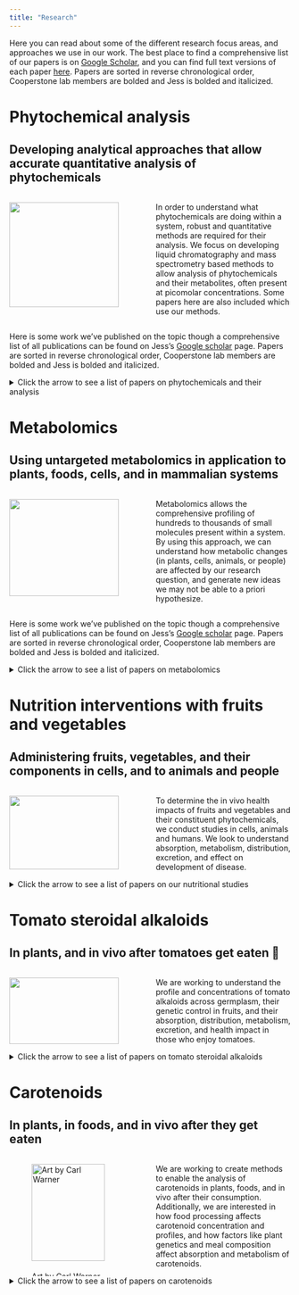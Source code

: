 ```yaml
---
title: "Research"
---
```


Here you can read about some of the different research focus areas, and approaches we use in our work. The best place to find a comprehensive list of our papers is on [Google Scholar](https://scholar.google.com/citations?user=d-FkQNQAAAAJ&hl=en), and you can find full text versions of each paper [here](https://buckeyemailosu-my.sharepoint.com/:f:/g/personal/cooperstone_1_osu_edu/Ep4TFb6_Q2JMlW8w_X64lCcBz1i5NsSksYT3qa2qlxR3Yg?e=SCdnk4). Papers are sorted in reverse chronological order, Cooperstone lab members are bolded and Jess is bolded and italicized.

# Phytochemical analysis

## Developing analytical approaches that allow accurate quantitative analysis of phytochemicals

::: columns
::: {.column width="50%"}
![](img/research/method-dev.jpg){fig-align="center" width="90%"}
:::

::: {.column width="50%"}
In order to understand what phytochemicals are doing within a system, robust and quantitative methods are required for their analysis. We focus on developing liquid chromatography and mass spectrometry based methods to allow analysis of phytochemicals and their metabolites, often present at picomolar concentrations. Some papers here are also included which use our methods.
:::
:::

Here is some work we’ve published on the topic though a comprehensive list of all publications can be found on Jess's [Google scholar](https://scholar.google.com/citations?user=d-FkQNQAAAAJ&hl=en) page. Papers are sorted in reverse chronological order, Cooperstone lab members are bolded and Jess is bolded and italicized.

<details>

<summary>Click the arrow to see a list of papers on phytochemicals and their analysis</summary>

-   **Sholola MJ**, **Goggans ML**, **Dzakovich MP**, Francis DM, Jacobi SK, ***Cooperstone JL***. Discovery of steroidal alkaloid metabolites and their accumulation in pigs after short-term tomato consumption. bioRxiv, February 8, 2024. <https://doi.org/10.1101/2024.02.05.579005>

-   Pinho L, Lima PM, Fang F, ***Cooperstone JL***, Favaro-Trindade CS, Campanella OH. Effect of extrusion process conditions on extrudates enriched with carotenoids encapsulated by different methods. Int J of Biol Macromol, 2024;267:131200. <https://doi.org/10.1016/j.ijbiomac.2024.131200>

-   Thomas M, Puglisi M, Malysheva O, Caudill M, **Sholola MJ**, ***Cooperstone JL***, Fernandez ML. Eggs improve plasma biomarkers in patients with metabolic syndrome following a plant-based diet. Nutrients, 2022;5:2138. <https://doi.org/10.3390/nu14102138>

-   Fenstemaker S, Sim L, ***Cooperstone JL***, Francis DM. Solanum galapagense-derived purple tomato fruit color is conferred by novel alleles of the Anthocyanin fruit and atroviolacium loci. Plant Direct, 2022;6(4):e394. <https://doi.org/10.1002/pld3.394>

    -   Also published as a [preprint](https://doi.org/10.1101/2021.11.09.467926) on bioRxiv

-   Thomas MS, DiBella M, Blesso CN, Malisheva O, Caudill M, **Sholola MJ**, ***Cooperstone JL***, Fernandez ML. Comparison between egg intake vs choline supplementation on gut microbiota and plasma carotenoids in subjects with metabolic syndrome. Nutrients, 2022;14(6):1179. <https://doi.org/10.3390/nu14061179>

-   **Dzakovich MP**, Francis DM, ***Cooperstone JL***. Biosynthesis of steroidal alkaloids are coordinately regulated and differ among tomatoes in the red-fruited clade. Plant Genome, 2022;e20192. <https://doi.org/10.1002/tpg2.20192>

    -   Also published as a preprint on bioRxiv https://doi.org/10.1101/2021.01.06.425594

-   Pinho LS, Palazzoli da Silva M, Thomazini M, ***Cooperstone JL***, Campanella OH, da Costa Rodrigues CE, Favaro-Trindade CS. Characterization of the composition, carotenoids, and antioxidant activity of guarana (Paullinia cupana) peel. J Food Process Preservation, 2021;45(10): e15854. [https://doi.org/10.1111/jfpp.1585](https://doi.org/10.1111/jfpp.15854)

-   Fenstemaker S, **Miller J**, ***Cooperstone JL***, Francis DM. Estimating parental contributions to hybrid rootstocks in grafted tomato. Acta Horticulturae, 2021;1302:241-250. <https://doi.org/10.17660/ActaHortic.2021.1302.32>

-   Orchard CJ, ***Cooperstone JL***, Gas-Pascual E, Andrade MC, Abud G, Schwartz SJ, Francis DM. Rapid assessment through background genome selection identifies alleles in the promoter of the chromoplast-specific Cyc-B gene that modules levels of beta-carotene in ripe tomato fruit. The Plant Genome, 2021;e20085. <https://doi.org/10.1002/tpg2.20085>

-   Anderson K, Ryan N, Pero T, Siddiqui A, Volpedo G, ***Cooperstone JL***, Oghumu S. Black raspberries and protocatechuic acid mitigate DNFB-induced contact hypersensitivity by down-regulating dendritic cell activation and inhibiting mediators of effector responses. Nutrients, 2020;12(6):1701. <https://doi.org/10.3390/nu12061701>

-   **Dzakovich MP**, **Hartman JL**, ***Cooperstone JL***. A high-throughput extraction and analysis method for steroidal glycoalkaloids in tomato. Front Plant Sci, 2020;11:767. <https://doi.org/10.3389/fpls.2020.00767>

    -   Also published a [preprint](https://doi.org/10.1101/2019.12.23.878223) on bioRxiv

-   Shetge SA, **Dzakovich MP**, ***Cooperstone JL***, Kleinmeier D, Redan BW. Concentrations of the opium alkaloids morphine, codeine, and thebaine in poppy seeds are reduced after thermal and washing treatments but are not affected when incorporated in a model baked product. J Agric Food Chem, 2020;68(18):5241-5248. <https://doi.org/10.1021/acs.jafc.0c01681>

-   **Dzakovich MP**, Gas-Pascual E, Orchard CJ, Sari EN, Riedl KM, Schwartz SJ, Francis DM, ***Cooperstone JL***. Analysis of tomato carotenoids: comparison extraction and chromatographic methods. J AOAC Int. 2019;102(4):1069-1079. <https://doi.org/10.5740/jaoacint.19-0017>

-   ***Cooperstone JL***, Novotny JA, Riedl KM, Cichon MJ, Francis DM, Curley Jr. RW, Schwartz SJ, Harrison EH. Limited appearance of apocarotenoids is observed in plasma after consumption of tomato juices, a randomized human clinical trial. Am J Clin Nutr. 2018;108:1-8. <https://doi.org/10.1093/ajcn/nqy177>

-   Westphal A, Riedl KM, ***Cooperstone JL***, Kamat S, VM Balasubramaniam, Schwartz SJ, Böhm, V. High pressure processing of broccoli sprouts – influence on bioactivation of glucosinolates to isothiocyanates. J Agric Food Chem, 2017;65:8578-8585. <https://doi.org/10.1021/acs.jafc.7b01380>

-   ***Cooperstone JL***, Tober KA, Riedl KM, **Teegarden MD**, Cichon MJ, Francis DM, Schwartz SJ, Oberyszyn TA. Tomatoes protect against development of UV-induced keratinocyte carcinoma via metabolomic alterations. Sci Reports, 2017;5:5106. <https://doi.org/10.1038/s41598-017-05568-7>

-   **Teegarden MD**, Harper AR, ***Cooperstone JL***, Tober KA, Schwartz SJ, Oberyszyn TA. 25-Hydroxyvitamin D3 and it’s C-3 epimer are elevated in the skin and serum of Skh-1 mice supplemented with dietary vitamin D3. Mol Nutr Food Res, 2017;61:1700293. <https://doi.org/10.1002/mnfr.201700293>

-   ***Cooperstone JL***, Goetz HJ, Riedl KM, Harrison EH, Schwartz SJ, Kopec RE. Relative contribution of -carotene to postprandial vitamin A concentrations in healthy humans after carrot consumption. Am J Clin Nutr, 2017;106:59-66. <https://doi.org/10.3945/ajcn.116.150821>

-   Tan H-L, Thomas-Ahner JM, Moran NE, ***Cooperstone JL***, Erdman Jr. JW, Young GS, Clinton SK. Β-carotene 9’,10’ oxygenase modulates the anticancer activity of dietary tomato or lycopene on prostate carcinogenesis in the TRAMP model. Cancer Prev Res, 2017;10(2):161-169. <https://doi.org/10.1158/1940-6207.CAPR-15-0402>

-   Yan B, Martinez-Monteagudo SI, ***Cooperstone JL***, Riedl KM, Schwartz SJ, Balasubramaniam VM. Impact of thermal and pressure-based technologies on carotenoid retention and quality parameters in tomato juice. Food Bioprocess Tech, 2017;10(5):808-818. <https://doi.org/10.1007/s11947-016-1859-y>

-   Phinney DM, Frelka JC, ***Cooperstone JL***, Schwartz SJ, Heldman DR. Effect of solvent addition sequence on lycopene extraction efficiency from membrane neutralized caustic peeled tomato waste. Food Chem, 2017:215;354-361. <https://doi.org/10.1016/j.foodchem.2016.07.178>

-   Aschoff JK, Riedl KM, ***Cooperstone JL***, Hogel J, Bosy-Westphal A, Schwartz SJ, Carle R, Schweiggert RM. Urinary excretion of Citrus flavanones and their major catabolites after consumption of fresh oranges and pasteurized orange juice – a randomized cross-over study. Mol Nutr Food Res, 2016;60:2602-2610. <https://doi.org/10.1002/mnfr.201600315>

-   Goetz HJ, Kopec RE, Riedl KM, ***Cooperstone JL***, Narayanasamy S, Curley Jr., RW, Schwartz SJ. An HPLC-MS/MS method for the separation of α-retinyl esters from retinyl esters. J Chrom B, 2016;1029:68-71. <https://doi.org/10.1016/j.jchromb.2016.06.043>

-   ***Cooperstone JL***, Francis DM, Schwartz SJ. Thermal processing differentially affects lycopene and other carotenoids in cis-lycopene containing, tangerine tomatoes. Food Chem 2016;210:466-472. <https://doi.org/10.1016/j.foodchem.2016.04.078>

-   ***Cooperstone JL***, Ralston RA, Riedl KM, Haufe TC, Schweiggert RM, King SA, Timmers CD, Francis DM, Lesinski GB, Clinton SK, Schwartz SJ. Enhanced bioavailability of lycopene when consumed as cis-isomers from tangerine compared to red tomato juice, a randomized, cross-over clinical trial. Mol Nutr Food Res. 2015;59:658-669. [https://doi.org/10.1002/mnfr.201400658](https://doi.org/10.1002/mnfr.20140065)

-   Arango D, Diosa-Toro M, Rojas-Hernandez LS, ***Cooperstone JL***, Schwartz SJ, Jiang J, Schmittgen TD, Mo X, Doseff AI. Dietary apigenin reduces LPS-induced expression of miR-155 restoring immune balance during inflammation. Mol Nutr Food Res. 2015:59:763-772. <https://doi.org/10.1002/mnfr.201400705>

-   Kopec RE, ***Cooperstone JL***, Schweiggert RM, Young GS, Harrison EH, Francis DM, Clinton SK, Schwartz SJ. Avocado consumption enhances human postprandial provitamin A absorption and conversion from a novel high-beta-carotene tomato sauce and from carrots. J Nutr. 2014;144:1158–66. <https://doi.org/10.3945/jn.113.187674>

-   Pumilia G, Cichon MJ, ***Cooperstone JL***, Giuffrida D, Dugo G, Schwartz SJ. Changes in chlorophylls, chlorophyll degradation products and lutein in pistachio kernels (Pistachia vera L.) during roasting. Food Res Int, 2014;65B:193-198. <https://doi.org/10.1016/j.foodres.2014.05.047>

</details>

# Metabolomics

## Using untargeted metabolomics in application to plants, foods, cells, and in mammalian systems

::: columns
::: {.column width="50%"}
![](img/research/metabolomics.png){fig-align="center" width="90%"}
:::

::: {.column width="50%"}
Metabolomics allows the comprehensive profiling of hundreds to thousands of small molecules present within a system. By using this approach, we can understand how metabolic changes (in plants, cells, animals, or people) are affected by our research question, and generate new ideas we may not be able to a priori hypothesize.
:::
:::

Here is some work we’ve published on the topic though a comprehensive list of all publications can be found on Jess's [Google scholar](https://scholar.google.com/citations?user=d-FkQNQAAAAJ&hl=en) page. Papers are sorted in reverse chronological order, Cooperstone lab members are bolded and Jess is bolded and italicized.

<details>

<summary>Click the arrow to see a list of papers on metabolomics</summary>

-   Roman-Reyna V, Heiden N, Butchacas J, Toth H, ***Cooperstone JL***, Jacobs J. The timing of bacterial mesophyll infection shapes the leaf chemical landscape. Microbiology Spectrum, 2024: 2024:12;4:e04138-23. <https://doi.org/10.1128/spectrum.04138-23>

-   Pastuña JV, **Quiroz-Moreno CD**, Medina EJ, ***Cooperstone JL***, Radice M, Peñuela-Mora MC, Almeida JR, Salazar Mogollon NG. Metabolite fingerprinting of Urospatha sagittifolia (Araceae) tubers at different growth stages by multi-platform metabolomics and molecular networking. Microchemical J, 2024;199:110058. <https://doi.org/10.1016/j.microc.2024.110058>

-   **Dzakovich MP**, **Goggans ML**, Thomas-Ahner JM, Moran NE, Clinton SK, Francis DM, ***Cooperstone JL***. Transcriptomics and metabolomics reveal tomato consumption alters hepatic xenobiotic metabolism and induces steroidal alkaloid metabolite accumulation in mice. Mol Nutr Food Res, 2024;68:2300239. <https://doi.org/10.1002/mnfr.202300239>

    -   Also published as a [pre-print](https://www.biorxiv.org/content/10.1101/2023.04.18.536606v1) on bioRxiv

-   Emanuel I, ***Cooperstone JL***, Hand-Peduto F. UHPLC-MS/MS identification of metabolites in winterberry fruit putatively associated with natural disease resistance to Diaporthe ilicicola. Phytopathology, 2024;114:93-101. <https://doi.org/10.1094/PHYTO-04-23-0130-R>

-   Emanuel I, ***Cooperstone JL***, Hand-Peduto F. Susceptibility screening of winterberry (Ilex verticillata) cultivars against latent fruit rot, and identification of metabolites correlated with rot-resistant phenotypes. J Environ Hortic, 2023;41:121-132. <https://doi.org/10.24266/0738-2898-41.3.121>

-   **Bilbrey EA**, Williamson K, Hatzakis E, Doud Miller D, Fresnedo Ramírez J, ***Cooperstone JL***. Integrating genomics and multi-platform metabolomics enables metabolite QTL detection in breeding-relevant apple germplasm. New Phytologist, 2021;232(5):1944-1958. <https://doi.org/10.1111/nph.17693>

    -   Also published as a [preprint](https://doi.org/10.1101/2021.02.18.431481) on bioRxiv

-   Knobloch TJ, Ryan NM, Bruschweiler-Li L, Wang C, Bernier MC, Somogyi A, Yan PS, ***Cooperstone JL***, Mo X, Bruschweiler RP, Weghorst CM, Oghumu S. Metabolic regulation of glycolysis and AMP activated protein kinase pathways during black raspberry-mediated oral cancer chemoprevention. Metabolites 2019;9(7):140. <https://doi.org/10.3390/metabo9070140>

-   **Teegarden MD**, Schwartz SJ, ***Cooperstone JL***. Profiling the impact of thermal processing on black raspberry phytochemicals using untargeted metabolomics. Food Chem, 2019;274:782-788. <https://doi.org/10.1016/j.foodchem.2018.09.053>

-   **Teegarden MD**, Knobloch TJ, Weghorst CM, ***Cooperstone JL***, Peterson DG. Storage conditions modulate the metabolomic profile of a black raspberry nectar beverage with minimal impact on bioactivity. Food and Function, 2018;9:4593-4601. <https://doi.org/10.1039/C8FO00639C>

-   ***Cooperstone JL***, Tober KA, Riedl KM, **Teegarden MD**, Cichon MJ, Francis DM, Schwartz SJ, Oberyszyn TA. Tomatoes protect against development of UV-induced keratinocyte carcinoma via metabolomic alterations. Sci Reports, 2017;5:5106. <https://doi.org/10.1038/s41598-017-05568-7>

</details>

# Nutrition interventions with fruits and vegetables

## Administering fruits, vegetables, and their components in cells, and to animals and people

::: columns
::: {.column width="50%"}
![](img/research/phytochem.jpeg){fig-align="center" width="90%"}
:::

::: {.column width="50%"}
To determine the in vivo health impacts of fruits and vegetables and their constituent phytochemicals, we conduct studies in cells, animals and humans. We look to understand absorption, metabolism, distribution, excretion, and effect on development of disease.
:::
:::

<details>

<summary>Click the arrow to see a list of papers on our nutritional studies</summary>

### Cell studies

-   Anderson K, Ryan N, Pero T, Siddiqui A, Volpedo G, ***Cooperstone JL***, Oghumu S. Black raspberries and protocatechuic acid mitigate DNFB-induced contact hypersensitivity by down-regulating dendritic cell activation and inhibiting mediators of effector responses. Nutrients, 2020;12(6):1701. <https://doi.org/10.3390/nu12061701>

-   Arango D, Diosa-Toro M, Rojas-Hernandez LS, ***Cooperstone JL***, Schwartz SJ, Jiang J, Schmittgen TD, Mo X, Doseff AI. Dietary apigenin reduces LPS-induced expression of miR-155 restoring immune balance during inflammation. Mol Nutr Food Res. 2015:59:763-772. <https://doi.org/10.1002/mnfr.201400705>

### Animal studies

-   **Sholola MJ**, **Goggans ML**, **Dzakovich MP**, Francis DM, Jacobi SK, ***Cooperstone JL***. Discovery of steroidal alkaloid metabolites and their accumulation in pigs after short-term tomato consumption. bioRxiv, February 8, 2024. <https://doi.org/10.1101/2024.02.05.579005>

-   **Dzakovich MP**, **Goggans ML**, Thomas-Ahner JM, Moran NE, Clinton SK, Francis DM, ***Cooperstone JL***. Transcriptomics and metabolomics reveal tomato consumption alters hepatic xenobiotic metabolism and induces steroidal alkaloid metabolite accumulation in mice. Mol Nutr Food Res, 2024;68:2300239. <https://doi.org/10.1002/mnfr.202300239>

    -   Also published as a [pre-print](https://www.biorxiv.org/content/10.1101/2023.04.18.536606v1) on bioRxiv

-   Knobloch TJ, Ryan NM, Bruschweiler-Li L, Wang C, Bernier MC, Somogyi A, Yan PS, ***Cooperstone JL***, Mo X, Bruschweiler RP, Weghorst CM, Oghumu S. Metabolic regulation of glycolysis and AMP activated protein kinase pathways during black raspberry-mediated oral cancer chemoprevention. Metabolites 2019;9(7):140. <https://doi.org/10.3390/metabo9070140>

-   **Teegarden MD**, Knobloch TJ, Weghorst CM, ***Cooperstone JL***, Peterson DG. Storage conditions modulate the metabolomic profile of a black raspberry nectar beverage with minimal impact on bioactivity. Food and Function, 2018;9:4593-4601. <https://doi.org/10.1039/C8FO00639C>

-   ***Cooperstone JL***, Tober KA, Riedl KM, **Teegarden MD**, Cichon MJ, Francis DM, Schwartz SJ, Oberyszyn TA. Tomatoes protect against development of UV-induced keratinocyte carcinoma via metabolomic alterations. Sci Reports, 2017;5:5106. <https://doi.org/10.1038/s41598-017-05568-7>

-   Tan H-L, Thomas-Ahner JM, Moran NE, ***Cooperstone JL***, Erdman Jr. JW, Young GS, Clinton SK. Β-carotene 9’,10’ oxygenase modulates the anticancer activity of dietary tomato or lycopene on prostate carcinogenesis in the TRAMP model. Cancer Prev Res, 2017;10(2):161-169. <https://doi.org/10.1158/1940-6207.CAPR-15-0402>

-   Arango D, Diosa-Toro M, Rojas-Hernandez LS, ***Cooperstone JL***, Schwartz SJ, Jiang J, Schmittgen TD, Mo X, Doseff AI. Dietary apigenin reduces LPS-induced expression of miR-155 restoring immune balance during inflammation. Mol Nutr Food Res. 2015:59:763-772. <https://doi.org/10.1002/mnfr.201400705>

### Human studies

-   Thomas M, Puglisi M, Malysheva O, Caudill M, **Sholola MJ**, ***Cooperstone JL***, Fernandez ML. Eggs improve plasma biomarkers in patients with metabolic syndrome following a plant-based diet. Nutrients, 2022;5:2138. <https://doi.org/10.3390/nu14102138>

-   Thomas MS, DiBella M, Blesso CN, Malisheva O, Caudill M, **Sholola MJ**, ***Cooperstone JL***, Fernandez ML. Comparison between egg intake vs choline supplementation on gut microbiota and plasma carotenoids in subjects with metabolic syndrome. Nutrients, 2022;14(6):1179. <https://doi.org/10.3390/nu14061179>

-   ***Cooperstone JL***, Novotny JA, Riedl KM, Cichon MJ, Francis DM, Curley Jr. RW, Schwartz SJ, Harrison EH. Limited appearance of apocarotenoids is observed in plasma after consumption of tomato juices, a randomized human clinical trial. Am J Clin Nutr. 2018;108:1-8. <https://doi.org/10.1093/ajcn/nqy177>

-   **Teegarden MD**, Harper AR, ***Cooperstone JL***, Tober KA, Schwartz SJ, Oberyszyn TA. 25-Hydroxyvitamin D3 and it’s C-3 epimer are elevated in the skin and serum of Skh-1 mice supplemented with dietary vitamin D3. Mol Nutr Food Res, 2017;61:1700293. <https://doi.org/10.1002/mnfr.201700293>

-   ***Cooperstone JL***, Goetz HJ, Riedl KM, Harrison EH, Schwartz SJ, Kopec RE. Relative contribution of -carotene to postprandial vitamin A concentrations in healthy humans after carrot consumption. Am J Clin Nutr, 2017;106:59-66. <https://doi.org/10.3945/ajcn.116.150821>

-   Aschoff JK, Riedl KM, ***Cooperstone JL***, Hogel J, Bosy-Westphal A, Schwartz SJ, Carle R, Schweiggert RM. Urinary excretion of Citrus flavanones and their major catabolites after consumption of fresh oranges and pasteurized orange juice – a randomized cross-over study. Mol Nutr Food Res, 2016;60:2602-2610. <https://doi.org/10.1002/mnfr.201600315>

-   ***Cooperstone JL***, Ralston RA, Riedl KM, Haufe TC, Schweiggert RM, King SA, Timmers CD, Francis DM, Lesinski GB, Clinton SK, Schwartz SJ. Enhanced bioavailability of lycopene when consumed as cis-isomers from tangerine compared to red tomato juice, a randomized, cross-over clinical trial. Mol Nutr Food Res. 2015;59:658-669. [https://doi.org/10.1002/mnfr.201400658](https://doi.org/10.1002/mnfr.20140065)

-   Kopec RE, ***Cooperstone JL***, Schweiggert RM, Young GS, Harrison EH, Francis DM, Clinton SK, Schwartz SJ. Avocado consumption enhances human postprandial provitamin A absorption and conversion from a novel high-beta-carotene tomato sauce and from carrots. J Nutr. 2014;144:1158–66. <https://doi.org/10.3945/jn.113.187674>

</details>

# Tomato steroidal alkaloids

## In plants, and in vivo after tomatoes get eaten 🍅

::: columns
::: {.column width="50%"}
![](img/research/steroidal-alkaloids.jpg){fig-align="center" width="90%"}
:::

::: {.column width="50%"}
We are working to understand the profile and concentrations of tomato alkaloids across germplasm, their genetic control in fruits, and their absorption, distribution, metabolism, excretion, and health impact in those who enjoy tomatoes.
:::
:::

<details>

<summary>Click the arrow to see a list of papers on tomato steroidal alkaloids </summary>

### In plants

-   **Dzakovich MP**, Francis DM, ***Cooperstone JL***. Biosynthesis of steroidal alkaloids are coordinately regulated and differ among tomatoes in the red-fruited clade. Plant Genome, 2022;e20192. <https://doi.org/10.1002/tpg2.20192>

    -   Also published as a preprint on bioRxiv https://doi.org/10.1101/2021.01.06.425594
    
-   **Dzakovich MP**, **Hartman JL**, ***Cooperstone JL***. A high-throughput extraction and analysis method for steroidal glycoalkaloids in tomato. Front Plant Sci, 2020;11:767. <https://doi.org/10.3389/fpls.2020.00767>

    -   Also published a [preprint](https://doi.org/10.1101/2019.12.23.878223) on bioRxiv

### After consumption

-   **Sholola MJ**, **Goggans ML**, **Dzakovich MP**, Francis DM, Jacobi SK, ***Cooperstone JL***. Discovery of steroidal alkaloid metabolites and their accumulation in pigs after short-term tomato consumption. bioRxiv, February 8, 2024. <https://doi.org/10.1101/2024.02.05.579005>

-   **Dzakovich MP**, **Goggans ML**, Thomas-Ahner JM, Moran NE, Clinton SK, Francis DM, ***Cooperstone JL***. Transcriptomics and metabolomics reveal tomato consumption alters hepatic xenobiotic metabolism and induces steroidal alkaloid metabolite accumulation in mice. Mol Nutr Food Res, 2024;68:2300239. <https://doi.org/10.1002/mnfr.202300239>

    -   Also published as a [pre-print](https://www.biorxiv.org/content/10.1101/2023.04.18.536606v1) on bioRxiv
    
-   ***Cooperstone JL***, Tober KA, Riedl KM, **Teegarden MD**, Cichon MJ, Francis DM, Schwartz SJ, Oberyszyn TA. Tomatoes protect against development of UV-induced keratinocyte carcinoma via metabolomic alterations. Sci Reports, 2017;5:5106. <https://doi.org/10.1038/s41598-017-05568-7>

</details>


# Carotenoids

## In plants, in foods, and in vivo after they get eaten

::: columns
::: {.column width="50%"}
![Art by [Carl Warner](https://shop.carlwarner.com/collections/foodscapes/products/panera-vista)](img/research/carlwarner_panera-vista.jpg){fig-align="center" width="90%"}
:::

::: {.column width="50%"}
We are working to create methods to enable the analysis of carotenoids in plants, foods, and in vivo after their consumption. Additionally, we are interested in how food processing affects carotenoid concentration and profiles, and how factors like plant genetics and meal composition affect absorption and metabolism of carotenoids. 
:::
:::

<details>

<summary>Click the arrow to see a list of papers on carotenoids </summary>

### In plants and foods

-   Pinho L, Lima PM, Fang F, ***Cooperstone JL***, Favaro-Trindade CS, Campanella OH. Effect of extrusion process conditions on extrudates enriched with carotenoids encapsulated by different methods. Int J of Biol Macromol, 2024;267:131200. <https://doi.org/10.1016/j.ijbiomac.2024.131200>

-   Pinho LS, Palazzoli da Silva M, Thomazini M, ***Cooperstone JL***, Campanella OH, da Costa Rodrigues CE, Favaro-Trindade CS. Characterization of the composition, carotenoids, and antioxidant activity of guarana (Paullinia cupana) peel. J Food Process Preservation, 2021;45(10): e15854. [https://doi.org/10.1111/jfpp.1585](https://doi.org/10.1111/jfpp.15854)

-   Fenstemaker S, **Miller J**, ***Cooperstone JL***, Francis DM. Estimating parental contributions to hybrid rootstocks in grafted tomato. Acta Horticulturae, 2021;1302:241-250. <https://doi.org/10.17660/ActaHortic.2021.1302.32>

-   Orchard CJ, ***Cooperstone JL***, Gas-Pascual E, Andrade MC, Abud G, Schwartz SJ, Francis DM. Rapid assessment through background genome selection identifies alleles in the promoter of the chromoplast-specific Cyc-B gene that modules levels of beta-carotene in ripe tomato fruit. The Plant Genome, 2021;e20085. <https://doi.org/10.1002/tpg2.20085>

-   **Dzakovich MP**, Gas-Pascual E, Orchard CJ, Sari EN, Riedl KM, Schwartz SJ, Francis DM, ***Cooperstone JL***. Analysis of tomato carotenoids: comparison extraction and chromatographic methods. J AOAC Int. 2019;102(4):1069-1079. <https://doi.org/10.5740/jaoacint.19-0017>

-   Yan B, Martinez-Monteagudo SI, ***Cooperstone JL***, Riedl KM, Schwartz SJ, Balasubramaniam VM. Impact of thermal and pressure-based technologies on carotenoid retention and quality parameters in tomato juice. Food Bioprocess Tech, 2017;10(5):808-818. <https://doi.org/10.1007/s11947-016-1859-y>

-   Phinney DM, Frelka JC, ***Cooperstone JL***, Schwartz SJ, Heldman DR. Effect of solvent addition sequence on lycopene extraction efficiency from membrane neutralized caustic peeled tomato waste. Food Chem, 2017:215;354-361. <https://doi.org/10.1016/j.foodchem.2016.07.178>

-   ***Cooperstone JL***, Francis DM, Schwartz SJ. Thermal processing differentially affects lycopene and other carotenoids in cis-lycopene containing, tangerine tomatoes. Food Chem 2016;210:466-472. <https://doi.org/10.1016/j.foodchem.2016.04.078>

-   Pumilia G, Cichon MJ, ***Cooperstone JL***, Giuffrida D, Dugo G, Schwartz SJ. Changes in chlorophylls, chlorophyll degradation products and lutein in pistachio kernels (Pistachia vera L.) during roasting. Food Res Int, 2014;65B:193-198. <https://doi.org/10.1016/j.foodres.2014.05.047>

### In animals and humans

-   Thomas M, Puglisi M, Malysheva O, Caudill M, **Sholola MJ**, ***Cooperstone JL***, Fernandez ML. Eggs improve plasma biomarkers in patients with metabolic syndrome following a plant-based diet. Nutrients, 2022;5:2138. <https://doi.org/10.3390/nu14102138>

-   Thomas MS, DiBella M, Blesso CN, Malisheva O, Caudill M, **Sholola MJ**, ***Cooperstone JL***, Fernandez ML. Comparison between egg intake vs choline supplementation on gut microbiota and plasma carotenoids in subjects with metabolic syndrome. Nutrients, 2022;14(6):1179. <https://doi.org/10.3390/nu14061179>

-   ***Cooperstone JL***, Novotny JA, Riedl KM, Cichon MJ, Francis DM, Curley Jr. RW, Schwartz SJ, Harrison EH. Limited appearance of apocarotenoids is observed in plasma after consumption of tomato juices, a randomized human clinical trial. Am J Clin Nutr. 2018;108:1-8. <https://doi.org/10.1093/ajcn/nqy177>

-   ***Cooperstone JL***, Goetz HJ, Riedl KM, Harrison EH, Schwartz SJ, Kopec RE. Relative contribution of -carotene to postprandial vitamin A concentrations in healthy humans after carrot consumption. Am J Clin Nutr, 2017;106:59-66. <https://doi.org/10.3945/ajcn.116.150821>

-   Tan H-L, Thomas-Ahner JM, Moran NE, ***Cooperstone JL***, Erdman Jr. JW, Young GS, Clinton SK. Β-carotene 9’,10’ oxygenase modulates the anticancer activity of dietary tomato or lycopene on prostate carcinogenesis in the TRAMP model. Cancer Prev Res, 2017;10(2):161-169. <https://doi.org/10.1158/1940-6207.CAPR-15-0402>

-   Goetz HJ, Kopec RE, Riedl KM, ***Cooperstone JL***, Narayanasamy S, Curley Jr., RW, Schwartz SJ. An HPLC-MS/MS method for the separation of α-retinyl esters from retinyl esters. J Chrom B, 2016;1029:68-71. <https://doi.org/10.1016/j.jchromb.2016.06.043>

-   ***Cooperstone JL***, Ralston RA, Riedl KM, Haufe TC, Schweiggert RM, King SA, Timmers CD, Francis DM, Lesinski GB, Clinton SK, Schwartz SJ. Enhanced bioavailability of lycopene when consumed as cis-isomers from tangerine compared to red tomato juice, a randomized, cross-over clinical trial. Mol Nutr Food Res. 2015;59:658-669. [https://doi.org/10.1002/mnfr.201400658](https://doi.org/10.1002/mnfr.20140065)

-   Kopec RE, ***Cooperstone JL***, Schweiggert RM, Young GS, Harrison EH, Francis DM, Clinton SK, Schwartz SJ. Avocado consumption enhances human postprandial provitamin A absorption and conversion from a novel high-beta-carotene tomato sauce and from carrots. J Nutr. 2014;144:1158–66. <https://doi.org/10.3945/jn.113.187674>

### Reviews

-   ***Cooperstone JL***, Schwartz, SJ. Chapter 23: Recent Insights Into Health Benefits of Carotenoids. In: Schweiggert, R.M. (Ed.), Handbook on Natural Pigments in Food and Beverages: Industrial Applications for Improving Food Color, 2nd Edition. Woodhead Publishing, 2024. eBook ISBN: [9780323996099](https://www.sciencedirect.com/book/9780323996082/handbook-on-natural-pigments-in-food-and-beverages#book-info)

-   **Sholola MJ**, ***Cooperstone JL***. Carotenoid extraction and analysis of blood plasma/serum. Methods in Enzymology 670: Carotenoid and Apocarotenoid Analysis. Ed. Eleanore Wurtzel. 2022;670;425-457. [https://doi.org/10.1016/bs.mie.2022.03.021](https://doi.org/10.1016/bs.mie.2022.03.021)

-   ***Cooperstone JL***. Lycopene: Food Sources, Properties, and Effects on Human Health.  In: The Handbook of Nutraceuticals and Functional Foods, 3rd edition. Eds. Wildman REC, Bruno RS.  CRC Press, Boca Raton, FL, 2020. P.37-53.  ISBN [9781498703727](https://www.routledge.com/Handbook-of-Nutraceuticals-and-Functional-Foods/Wildman-Bruno/p/book/9781498703727?srsltid=AfmBOooHjaZMqfwfasQe_JFObLccQnlHpBJsXQ4RbVh-Vz9pKOfENZO-) 

-   Schwartz SJ, ***Cooperstone JL***, Cichon MJ, von Elbe JH, Giusti M. Colorants.  In: Fennema’s Food Chemistry; 5th edition, Parkin KL, Damodaran S eds.; CRC Press: Boca Raton, FL.  2017. P. 681-752. [https://doi.org/10.1201/9781315372914](https://doi.org/10.1201/9781315372914)

-   ***Cooperstone JL***, Schwartz, SJ, Recent Insights Into Health Benefits of Carotenoids. In: Carle, R., Schweiggert, R.M. (Eds.), Handbook on Natural Pigments in Food and Beverages: Industrial Applications for Improving Food Color. Woodhead Publishing, 2016. P. 473–497.  [https://doi.org/10.1016/B978-0-08-100371-8.00020-8](https://doi.org/10.1016/B978-0-08-100371-8.00020-8)

-   Kopec RE, ***Cooperstone JL***, Cichon MJ*, Schwartz SJ.  Analysis Methods of Carotenoids.  In: Analysis of Antioxidant Rich Phytochemicals; Xu, Z., Howard, L.R. eds.; John Wiley & Sons: Hoboken, NJ, 2012. P. 105-148. [https://doi.org/10.1002/9781118229378.ch4](https://doi.org/10.1002/9781118229378.ch4)


</details>



